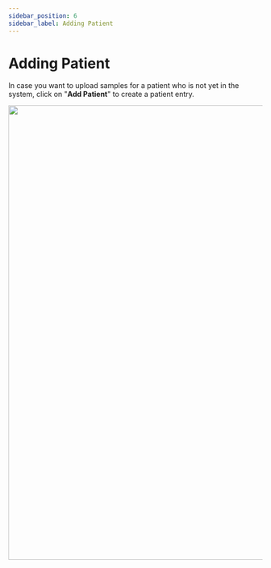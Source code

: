 ```yaml
---
sidebar_position: 6
sidebar_label: Adding Patient
---
```


# Adding Patient


<PatientInfo />

In case you want to upload samples for a patient who is not yet in the system, click on "**Add Patient**" to create a patient entry.


<PatientPage />

<p align="center">
<img src={require('/img/eng/patient_page_somatic.png').default} width="900"/>
</p>